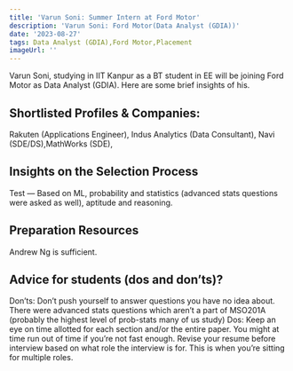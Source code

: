 ```yaml
---
title: 'Varun Soni: Summer Intern at Ford Motor'
description: 'Varun Soni: Ford Motor(Data Analyst (GDIA))'
date: '2023-08-27'
tags: Data Analyst (GDIA),Ford Motor,Placement
imageUrl: ''
---
```


Varun Soni, studying in IIT Kanpur as a BT student in EE will be joining Ford Motor as Data Analyst (GDIA). Here are some brief insights of his.

## Shortlisted Profiles & Companies:
Rakuten (Applications Engineer), Indus Analytics (Data Consultant), Navi (SDE/DS),MathWorks (SDE),

## Insights on the Selection Process
Test — Based on ML, probability and statistics (advanced stats questions were asked as well),
aptitude and reasoning.

##  Preparation Resources
Andrew Ng is sufficient.

## Advice for students (dos and don’ts)? 
Don’ts:
Don’t push yourself to answer questions you have no idea about. There were advanced stats
questions which aren’t a part of MSO201A (probably the highest level of prob-stats many of
us study)
Dos:
Keep an eye on time allotted for each section and/or the entire paper. You might at time run
out of time if you’re not fast enough.
Revise your resume before interview based on what role the interview is for. This is when
you’re sitting for multiple roles.

